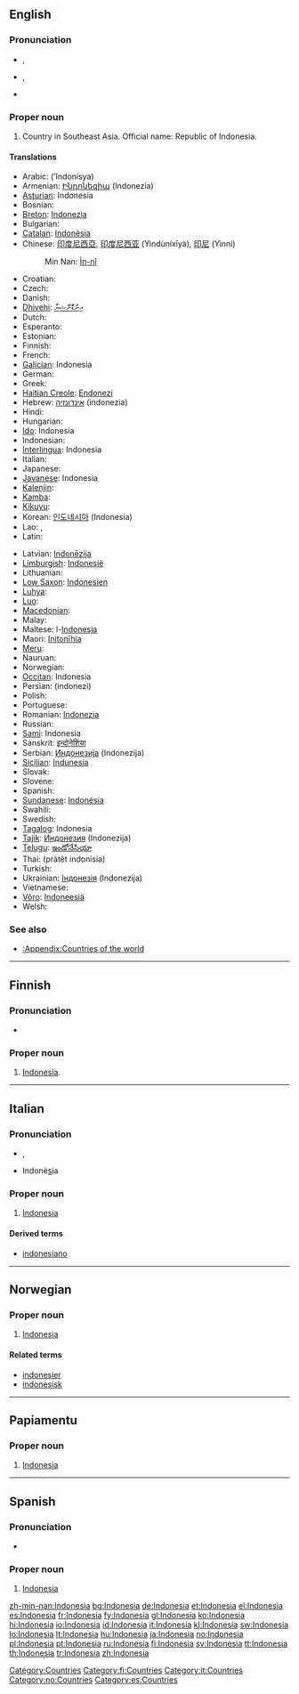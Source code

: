 ==English==
{{wikipedia}}

===Pronunciation===
* {{a|UK}} {{IPA|/ˌɪn.dəˈni.zi.ə/|/ˌɪn.dəʊˈni.zi.ə/}}, {{SAMPA|/%In.d@"ni.zi.@/|/%In.d@U"ni.zi.@/}}
* {{a|US}} {{IPA|/ˌɪn.dəˈni.ʒə/|/ˌɪn.doʊˈni.ʒə/}}, {{SAMPA|/%In.d@"ni.Z@/|/%In.doU"ni.Z@/}}
* {{rhymes|iːʒə}}

===Proper noun===
{{en-proper noun}}

# Country in Southeast Asia. Official name: Republic of Indonesia.

====Translations====
{{trans-top|country}}
* Arabic: {{Arab|[[إندونيسيا]]}} (’Indonísya) {{f}}
* Armenian: [[Ինդոնեզիա]] (Indonezia)
* [[Asturian]]: Indonesia {{f}}
* Bosnian: {{t-|bs|Indonezija|f}}
* [[Breton]]: [[Indonezia]]
* Bulgarian: {{t+|bg|Индонезия|f|tr=Indonezija|sc=Cyrl}}
* [[Catalan]]: [[Indonèsia]] {{f}}
* Chinese: [[印度尼西亞]], [[印度尼西亚]] (Yìndùníxīyà), [[印尼]] (Yìnní)
*: Min Nan: [[Ìn-nî]]
* Croatian: {{t-|hr|Indonezija|f}}
* Czech: {{t-|cs|Indonésie|f}}
* Danish: {{t-|da|Indonesien}}
* [[Dhivehi]]: [[އިންޑޮނޭޝިޔާ]]
* Dutch: {{t+|nl|Indonesië|f}}
* Esperanto: {{t-|eo|Indonezio|xs=Esperanto}}
* Estonian: {{t+|et|Indoneesia}}
* Finnish: {{t+|fi|Indonesia}}
* French: {{t+|fr|Indonésie|f}}
* [[Galician]]: Indonesia {{f}}
* German: {{t+|de|Indonesien|n}}
* Greek: {{t+|el|Ινδονησία|f|tr=Indonisía|sc=Grek}}
* [[Haitian Creole]]: [[Endonezi]]
* Hebrew: [[אינדונזיה]] (indonezia)
* Hindi: {{t+|hi|इंडोनिशया|sc=Deva|xs=Hindi}}
* Hungarian: {{t+|hu|Indonézia}}
* [[Ido]]: Indonesia
* Indonesian: {{t+|id|Indonesia|xs=Indonesian}}
* [[Interlingua]]: Indonesia
* Italian: {{t+|it|Indonesia|f}}
* Japanese: {{t+|ja|インドネシア|tr=Indoneshia|sc=Jpan}}
* [[Javanese]]: Indonesia
* [[Kalenjin]]: {{tø|kln|Indonesia}}
* [[Kamba]]: {{tø|kam|Indonesia}}
* [[Kikuyu]]: {{tø|ki|Indonesia}}
* Korean: [[인도네시아]] (Indonesia)
* Lao: {{t|lo|ອິນໂດເນຊີ|tr='indooneesii|sc=Laoo|xs=Lao}}, {{t|lo|ອິນໂດນີເຊັຽ|'indooniisia|sc=Laoo|xs=Lao}}
* Latin: {{t-|la|Indonesia|f}}
{{trans-mid}}
* Latvian: [[Indonēzija]] {{f}}
* [[Limburgish]]: [[Indonesië]]
* Lithuanian: {{t+|lt|Indonezija|xs=Lithuanian}}
* [[Low Saxon]]: [[Indonesien]]
* [[Luhya]]: {{tø|luy|Indonesia}}
* [[Luo]]: {{tø|luo|Indonesia}}
* [[Macedonian]]: {{t|mk|Индонезија|f|tr=Indonézija|sc=Cyrl|xs=Macedonian}}
* Malay: {{t-|ms|Indonesia|xs=Malay}}
* Maltese: l-[[Indonesja]]
* Maori: [[Initonīhia]]
* [[Meru]]: {{tø|mer|Indonesia}}
* Nauruan: {{t-|na|Indonesia|xs=Nauruan}}
* Norwegian: {{t+|no|Indonesia}}
* [[Occitan]]: Indonesia {{f}}
* Persian: {{fa-Arab|[[اندونزی]]}} (indonezi)
* Polish: {{t+|pl|Indonezja|f}}
* Portuguese: {{t+|pt|Indonésia|f}}
* Romanian: [[Indonezia]] {{f}}
* Russian: {{t-|ru|Индонезия|f|tr=Indonézija|sc=Cyrl}}
* [[Sami]]: Indonesia
* Sanskrit: [[इन्दोनेशिया]]
* Serbian: [[Индонезија]] (Indonezija) {{f}}
* [[Sicilian]]: [[Indunesia]] {{f}}
* Slovak: {{t-|sk|Indonézia|f}}
* Slovene: {{t+|sl|Indonezija|f}}
* Spanish: {{t+|es|Indonesia|f}}
* [[Sundanese]]: [[Indonésia]]
* Swahili: {{t|sw|Indonesia}}
* Swedish: {{t+|sv|Indonesien}}
* [[Tagalog]]: Indonesia
* [[Tajik]]: [[Индонезия]] (Indonezija)
* [[Telugu]]: [[ఇండోనేసియా]]
* Thai: {{Thai|[[ประเทศอินโดนีเซีย]]}} (pràtêt indonisia)
* Turkish: {{t+|tr|Endonezya}}
* Ukrainian: [[Індонезія]] (Indonezija) {{f}}
* Vietnamese: {{t-|vi|Indonesia|xs=Vietnamese}}
* [[Võro]]: [[Indoneesiä]]
* Welsh: {{t-|cy|Indonesia|xs=Welsh}}
{{trans-bottom}}

===See also===
* [[:Appendix:Countries of the world]]

[[Category:Countries]]

----

==Finnish==
{{wikipedia|lang=fi}}

===Pronunciation===
* {{hyphenation|In|do|ne|si|a}}

===Proper noun===
{{fi-noun|proper=true|Indonesi|type=kulkija}}

# [[#English|Indonesia]].

[[Category:fi:Countries]]

----

==Italian==
{{wikipedia|lang=it}}

===Pronunciation===
* {{IPA|/indoˈnɛzja/|lang=it}}, {{SAMPA|/indo"nEzja/|lang=it}}
* Indonè<u>s</u>ia

===Proper noun===
{{infl|it|proper noun|g=f}}

# [[#English|Indonesia]]

====Derived terms====
* [[indonesiano]]

[[Category:it:Countries]]

----

==Norwegian==

===Proper noun===
{{infl|no|proper noun}}

# [[#English|Indonesia]]

====Related terms====
* [[indonesier]]
* [[indonesisk]]

[[Category:no:Countries]]

----

==Papiamentu==

===Proper noun===
{{infl|pap|proper noun}}

# [[Indonesia#English|Indonesia]]

----

==Spanish==

===Pronunciation===
* {{IPA|/ˌin.doˈne.sja/|lang=es}}

===Proper noun===
{{infl|es|proper noun}}

# [[#English|Indonesia]]

[[Category:es:Countries]]

[[zh-min-nan:Indonesia]]
[[bg:Indonesia]]
[[de:Indonesia]]
[[et:Indonesia]]
[[el:Indonesia]]
[[es:Indonesia]]
[[fr:Indonesia]]
[[fy:Indonesia]]
[[gl:Indonesia]]
[[ko:Indonesia]]
[[hi:Indonesia]]
[[io:Indonesia]]
[[id:Indonesia]]
[[it:Indonesia]]
[[kl:Indonesia]]
[[sw:Indonesia]]
[[lo:Indonesia]]
[[lt:Indonesia]]
[[hu:Indonesia]]
[[ja:Indonesia]]
[[no:Indonesia]]
[[pl:Indonesia]]
[[pt:Indonesia]]
[[ru:Indonesia]]
[[fi:Indonesia]]
[[sv:Indonesia]]
[[tt:Indonesia]]
[[th:Indonesia]]
[[tr:Indonesia]]
[[zh:Indonesia]]